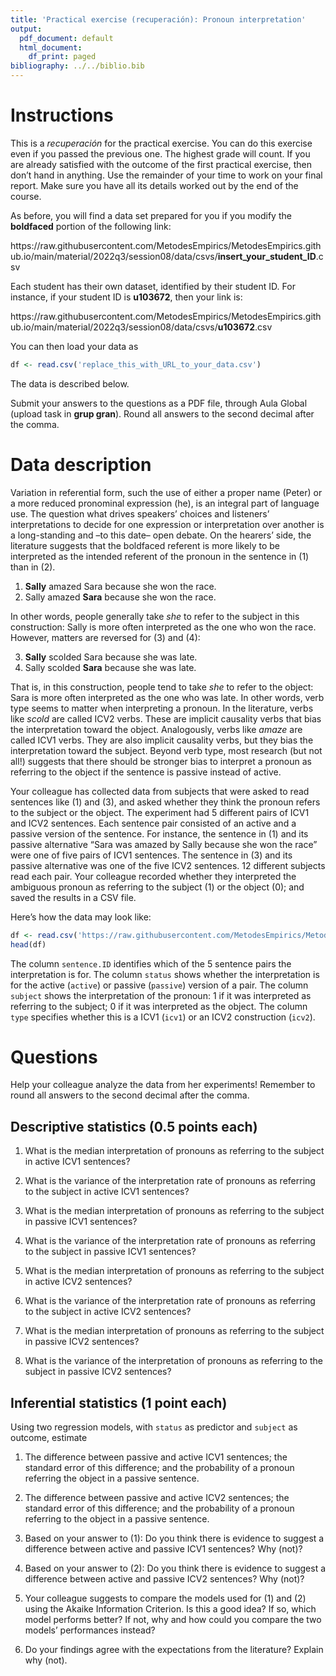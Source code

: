 ```yaml
---
title: 'Practical exercise (recuperación): Pronoun interpretation'
output:
  pdf_document: default
  html_document:
    df_print: paged
bibliography: ../../biblio.bib
---
```


# Instructions

This is a *recuperación* for the practical exercise. You can do this exercise even if you passed the previous one. The highest grade will count. If you are already satisfied with the outcome of the first practical exercise, then don't hand in anything. Use the remainder of your time to work on your final report. Make sure you have all its details worked out by the end of the course.

As before, you will find a data set prepared for you if you modify the **boldfaced** portion of the following link:

https://raw.githubusercontent.com/MetodesEmpirics/MetodesEmpirics.github.io/main/material/2022q3/session08/data/csvs/**insert_your_student_ID**.csv

Each student has their own dataset, identified by their student ID. For instance, if your student ID is **u103672**, then your link is:

https://raw.githubusercontent.com/MetodesEmpirics/MetodesEmpirics.github.io/main/material/2022q3/session08/data/csvs/**u103672**.csv

You can then load your data as
```r
df <- read.csv('replace_this_with_URL_to_your_data.csv')
```

The data is described below. 

Submit your answers to the questions as a PDF file, through Aula Global (upload task in **grup gran**). Round all answers to the second decimal after the comma.

# Data description

Variation in referential form, such the use of either a proper name (Peter) or a more reduced pronominal expression (he), is an integral part of language use. The question what drives speakers' choices and listeners' interpretations to decide for one expression or interpretation over another is a long-standing and --to this date-- open debate. On the hearers' side, the literature suggests that the boldfaced referent is more likely to be interpreted as the intended referent of the pronoun in the sentence in (1) than in (2). 

  1. **Sally** amazed Sara because she won the race.
  2. Sally amazed **Sara** because she won the race.

In other words, people generally take *she* to refer to the subject in this construction: Sally is more often interpreted as the one who won the race. However, matters are reversed for (3) and (4):

  3. **Sally** scolded Sara because she was late.
  4. Sally scolded **Sara** because she was late.
  
That is, in this construction, people tend to take *she* to refer to the object: Sara is more often interpreted as the one who was late. In other words, verb type seems to matter when interpreting a pronoun. In the literature, verbs like *scold* are called ICV2 verbs. These are implicit causality verbs that bias the interpretation toward the object. Analogously, verbs like *amaze* are called ICV1 verbs. They are also implicit causality verbs, but they bias the interpretation toward the subject. Beyond verb type, most research (but not all!) suggests that there should be stronger bias to interpret a pronoun as referring to the object if the sentence is passive instead of active.

Your colleague has collected data from subjects that were asked to read sentences like (1) and (3), and asked whether they think the pronoun refers to the subject or the object. The experiment had 5 different pairs of ICV1 and ICV2 sentences. Each sentence pair consisted of an active and a passive version of the sentence. For instance, the sentence in (1) and its passive alternative "Sara was amazed by Sally because she won the race" were one of five pairs of ICV1 sentences. The sentence in (3) and its passive alternative was one of the five ICV2 sentences. 12 different subjects read each pair. Your colleague recorded whether they interpreted the ambiguous pronoun as referring to the subject ($1$) or the object ($0$); and saved the results in a CSV file.

Here’s how the data may look like:

```r
df <- read.csv('https://raw.githubusercontent.com/MetodesEmpirics/MetodesEmpirics.github.io/main/material/2022q3/session08/data/csvs/u103672.csv')
head(df)
```

The column `sentence.ID` identifies which of the 5 sentence pairs the interpretation is for. The column `status` shows whether the interpretation is for the active (`active`) or passive (`passive`) version of a pair. The column `subject` shows the interpretation of the pronoun: $1$ if it was interpreted as referring to the subject; $0$ if it was interpreted as the object. The column `type` specifies whether this is a ICV1 (`icv1`) or an ICV2 construction (`icv2`).



# Questions

Help your colleague analyze the data from her experiments! Remember to round all answers to the second decimal after the comma.

## Descriptive statistics (0.5 points each)

1. What is the median interpretation of pronouns as referring to the subject in active ICV1 sentences?

2. What is the variance of the interpretation rate of pronouns as referring to the subject in active ICV1 sentences?

3. What is the median interpretation of pronouns as referring to the subject in passive ICV1 sentences?

4. What is the variance of the interpretation rate of pronouns as referring to the subject in passive ICV1 sentences?

5. What is the median interpretation of pronouns as referring to the subject in active ICV2 sentences?

6. What is the variance of the interpretation rate of pronouns as referring to the subject in active ICV2 sentences?

7. What is the median interpretation of pronouns as referring to the subject in passive ICV2 sentences?

8. What is the variance of the interpretation of pronouns as referring to the subject in passive ICV2 sentences?


## Inferential statistics (1 point each)

Using two regression models, with `status` as predictor and `subject` as outcome, estimate

1. The difference between passive and active ICV1 sentences; the standard error of this difference; and the probability of a pronoun referring the object in a passive sentence.

2. The difference between passive and active ICV2 sentences; the standard error of this difference; and the probability of a pronoun referring to the object in a passive sentence.

3. Based on your answer to (1): Do you think there is evidence to suggest a difference between active and passive ICV1 sentences? Why (not)? 
 
4. Based on your answer to (2): Do you think there is evidence to suggest a difference between active and passive ICV2 sentences? Why (not)? 

5. Your colleague suggests to compare the models used for (1) and (2) using the Akaike Information Criterion. Is this a good idea? If so, which model performs better? If not, why and how could you compare the two models' performances instead? 

6. Do your findings agree with the expectations from the literature? Explain why (not).
